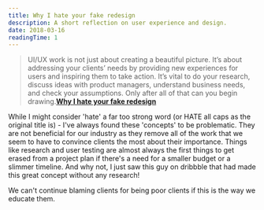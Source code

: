 ```yaml
---
title: Why I hate your fake redesign
description: A short reflection on user experience and design.
date: 2018-03-16
readingTime: 1
---
```


>UI/UX work is not just about creating a beautiful picture. It’s about addressing your clients’ needs by providing new experiences for users and inspiring them to take action. It’s vital to do your research, discuss ideas with product managers, understand business needs, and check your assumptions. Only after all of that can you begin drawing.**<a href="https://medium.com/pixelpoint/why-i-hate-your-fake-redesign-177a626d7f95">Why I hate your fake redesign</a>**

While I might consider 'hate' a far too strong word (or HATE all caps as the original title is) - I've always found these 'concepts' to be problematic. They are not beneficial for our industry as they remove all of the work that we seem to have to convince clients the most about their importance. Things like research and user testing are almost always the first things to get erased from a project plan if there's a need for a smaller budget or a slimmer timeline. And why not, I just saw this guy on dribbble that had made this great concept without any research!

We can't continue blaming clients for being poor clients if this is the way we educate them.